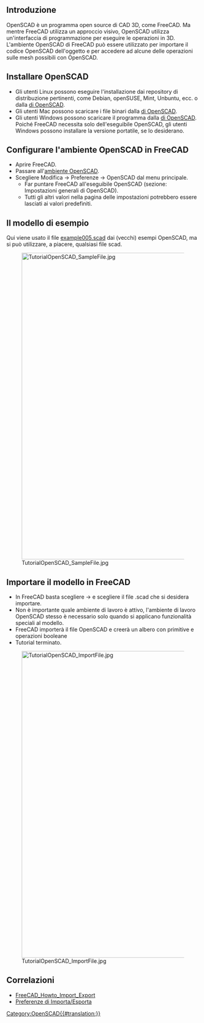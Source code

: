 <languages/>

{{TutorialInfo/it
|Topic= Importare codice OpenSCAD
|Level= Base
|Time= 30 minuti
|Author=r-frank
|FCVersion=0.16.6704
|Files=
}}

<span id="Introduction"></span>
== Introduzione ==

OpenSCAD è un programma open source di CAD 3D, come FreeCAD.
Ma mentre FreeCAD utilizza un approccio visivo, OpenSCAD utilizza un'interfaccia di programmazione per eseguire le operazioni in 3D.
L'ambiente OpenSCAD di FreeCAD può essere utilizzato per importare il codice OpenSCAD dell'oggetto e per accedere ad alcune delle operazioni sulle mesh possibili con OpenSCAD.

<span id="Installing_OpenSCAD"></span>
== Installare OpenSCAD ==

* Gli utenti Linux possono eseguire l'installazione dai repository di distribuzione pertinenti, come Debian, openSUSE, Mint, Unbuntu, ecc. o dalla [http://www.openscad.org/homepage di OpenSCAD].
* Gli utenti Mac possono scaricare i file binari dalla [http://www.openscad.org/homepage di OpenSCAD].
* Gli utenti Windows possono scaricare il programma dalla [http://www.openscad.org/homepage di OpenSCAD]. Poiché FreeCAD necessita solo dell'eseguibile OpenSCAD, gli utenti Windows possono installare la versione portatile, se lo desiderano.

<span id="Configuring_OpenSCAD_workbench_in_FreeCAD"></span>
== Configurare l'ambiente OpenSCAD in FreeCAD  ==

* Aprire FreeCAD.
* Passare all'[[OpenSCAD_Workbench/it|ambiente OpenSCAD]].
* Scegliere Modifica → Preferenze → OpenSCAD dal menu principale.
** Far puntare FreeCAD all'eseguibile OpenSCAD (sezione: Impostazioni generali di OpenSCAD).
** Tutti gli altri valori nella pagina delle impostazioni potrebbero essere lasciati ai valori predefiniti.

<span id="The_sample_model"></span>
== Il modello di esempio ==

Qui viene usato il file [https://github.com/openscad/openscad/blob/master/examples/Old/example005.scad example005.scad] dai (vecchi) esempi OpenSCAD, ma si può utilizzare, a piacere, qualsiasi file scad.

[[Image:TutorialOpenSCAD SampleFile.jpg|800px]]

<span id="Importing_the_model_in_FreeCAD"></span>
== Importare il modello in FreeCAD ==

* In FreeCAD basta scegliere {{KEY| File}} → {{KEY| Apri}} e scegliere il file .scad che si desidera importare.
* Non è importante quale ambiente di lavoro è attivo, l'ambiente di lavoro OpenSCAD stesso è necessario solo quando si applicano funzionalità speciali al modello.
* FreeCAD importerà il file OpenSCAD e creerà un albero con primitive e operazioni booleane
* Tutorial terminato.

[[Image:TutorialOpenSCAD_ImportFile.jpg|800px]]

<span id="Related"></span>
==Correlazioni== 

* [[FreeCAD_Howto_Import_Export]]
* [[Import_Export_Preferences/it|Preferenze di Importa/Esporta]]

[[Category:OpenSCAD{{#translation:}}]]